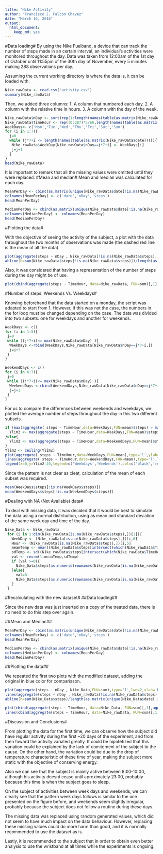 ```yaml
---
title: "Nike Activity"
author: "Francisco J. Falcon Chavez"
date: "March 16, 2016"
output: 
  html_document: 
    keep_md: yes
---
```

#Data loading#
By using the Nike Fuelband, a device that can track the number of steps made in an certain interval, an individual's activities were monitored throughout the day. Data was taken from 12:00am of the 1st day of October until 11:55pm of the 30th day of November, every 5 minutes making 288 observations per day.

Assuming the current working directory is where the data is, it can be loaded with:

```r
Nike_rawData <- read.csv('activity.csv')
summary(Nike_rawData)

```

Then, we added three columns:
1. A column that numbered each day.
2. A column with the relative time in hours.
3. A column with the day of the week.

```r
Nike_rawData$nDay <- sort(rep(1:length(names(table(as.matrix(Nike_rawData$date)))),288))
Nike_rawData$TimeHour <- rep((0:287)*5/60,length(names(table(as.matrix(Nike_rawData$date)))))
WeekDays<- c('Mon','Tue','Wed','Thu','Fri','Sat','Sun')
for (i in 1:7){
  j=0
  while (j*7+i <= length(names(table(as.matrix(Nike_rawData$date))))){
   Nike_rawData$WeekDay[Nike_rawData$nDay==j*7+i] <- WeekDays[i]
   j=j+1
  }
}
head(Nike_rawData)
```

It is important to remark that all the missing values were omitted until they were replaced. #Mean and median# Mean and median was calculated for each day.

```r
MeanPerDay <- cbind(as.matrix(unique(Nike_rawData$date[!is.na(Nike_rawData$steps)])),aggregate(steps ~ nDay, data=Nike_rawData[!is.na(Nike_rawData$steps),],FUN=mean))
colnames(MeanPerDay) <- c('date','nDay','steps')
head(MeanPerDay)

MedianPerDay <- cbind(as.matrix(unique(Nike_rawData$date[!is.na(Nike_rawData$steps)])),aggregate(steps ~ nDay, data=Nike_rawData[!is.na(Nike_rawData$steps),],FUN=median))
colnames(MedianPerDay) <- colnames(MeanPerDay)
head(MedianPerDay)
```

#Plotting the data#

With the objective of seeing the activity of the subject, a plot with the data throughout the two months of observations was made (the dashed red line is the mean of all the data).

```r
plot(aggregate(steps ~ nDay , Nike_rawData[!is.na(Nike_rawData$steps),],FUN=sum),type='l',lwd=2,xlab='Day of the observation',ylab='Average number of steps')
abline(h=sum(Nike_rawData$steps[!is.na(Nike_rawData$steps)])/length(as.matrix(unique(Nike_rawData$date[!is.na(Nike_rawData$steps)]))),col='red',lty=2,lwd=2)
```

Also, it was considered that having a representation of the number of steps during the day might be of use.

```r
plot(cbind(aggregate(steps ~ TimeHour, data=Nike_rawData, FUN=sum)[,1],aggregate(steps ~ TimeHour, data=Nike_rawData, FUN=sum)[,2]),type='l',lwd=2,ylab='Number of Steps',xlab='Hour of the day')
```

#Number of steps: Weekends Vs. Weekdays#

Knowing beforehand that the data started on a monday, the script was adapted to start from 1. However, if this was not the case, the numbers in the for loop must be changed depending on the case. The data was divided into two subsets: one for weekdays and another for weekends.

```r
WeekDays <- c()
for (i in 1:5){
 j=0
 while ((j*7+i)<= max(Nike_rawData$nDay) ){
  WeekDays <-rbind(WeekDays,Nike_rawData[Nike_rawData$nDay==j*7+i,])
  j=j+1
 }
}

WeekendDays <- c()
for (i in 6:7){
 j=0
 while ((j*7+i)<= max(Nike_rawData$nDay) ){
  WeekendDays <-rbind(WeekendDays,Nike_rawData[Nike_rawData$nDay==j*7+i,])
  j=j+1
 }
}
```

For us to compare the differences between weekends and weekdays, we plotted the average number of steps throughout the day in this two different subsets.

```r
if (max(aggregate( steps ~ TimeHour,data=WeekDays,FUN=mean)$steps) > max(aggregate( steps ~ TimeHour,data=WeekendDays,FUN=mean)$steps)){
  Ylim2 <- max(aggregate(steps ~ TimeHour,data=WeekDays,FUN=mean)$steps)
}else{
  Ylim2 <- max(aggregate(steps ~ TimeHour,data=WeekendDays,FUN=mean)$steps)
}
Ylim2 <- ceiling(Ylim2)
plot(aggregate( steps ~ TimeHour,data=WeekDays,FUN=mean),type='l',ylab='Average number of steps',xlab='Hour of the day',lwd=2,ylim=c(0,Ylim2))
lines(aggregate( steps ~ TimeHour,data=WeekendDays,FUN=mean),type='l',lwd=2,col='red')
legend(x=0,y=Ylim2-20,legend=c('Weekdays','Weekends'),col=c('black','red'),lty=1,lwd=2,cex=0.8)
```

Since the pattern is not clear as cleat, calculation of the mean of each subset was required.

```r
mean(WeekDays$steps[!is.na(WeekDays$steps)])
mean(WeekendDays$steps[!is.na(WeekendDays$steps)])
```

#Dealing with NA (Not Available) data#

To deal with missing data, it was decided that it would be best to simulate the data using a normal distribution, using as mean and standard deviation of the same week day and time of the day.

```r
Nike_Data <- Nike_rawData
 for (i in 1:dim(Nike_rawData[is.na(Nike_rawData$steps),])[1]){
   WeekDay <- (Nike_rawData[is.na(Nike_rawData$steps),])[i,6]
   Hour <- (Nike_rawData[is.na(Nike_rawData$steps),])[i,5]
   meanTemp <- mean((Nike_rawData$steps[intersect(which(Nike_rawData$TimeHour==Hour),which(Nike_rawData$WeekDay==WeekDay))])[!is.na(Nike_rawData$steps[intersect(which(Nike_rawData$TimeHour==Hour),which(Nike_rawData$WeekDay==WeekDay))])])
   sdTemp <- sd((Nike_rawData$steps[intersect(which(Nike_rawData$TimeHour==Hour),which(Nike_rawData$WeekDay==WeekDay))])[!is.na(Nike_rawData$steps[intersect(which(Nike_rawData$TimeHour==Hour),which(Nike_rawData$WeekDay==WeekDay))])])
   val <- rnorm(1,meanTemp,sdTemp)
   if (val >=0){
     Nike_Data$steps[as.numeric(rownames(Nike_rawData[is.na(Nike_rawData$steps),]))[i]] <- val
   }else{
     val=0
     Nike_Data$steps[as.numeric(rownames(Nike_rawData[is.na(Nike_rawData$steps),]))[i]] <- val
   }
 }
```

#Recalculating with the new dataset#
##Data loading##

Since the new data was just inserted on a copy of the treated data, there is no need to do this step over again. 

##Mean and Median##
```r
MeanPerDay <- cbind(as.matrix(unique(Nike_rawData$date[!is.na(Nike_rawData$steps)])),aggregate(steps ~ nDay, data=Nike_rawData[!is.na(Nike_rawData$steps),],FUN=mean))
colnames(MeanPerDay) <- c('date','nDay','steps')
head(MeanPerDay)

MedianPerDay <- cbind(as.matrix(unique(Nike_rawData$date[!is.na(Nike_rawData$steps)])),aggregate(steps ~ nDay, data=Nike_rawData[!is.na(Nike_rawData$steps),],FUN=median))
colnames(MedianPerDay) <- colnames(MeanPerDay)
head(MedianPerDay)
```

##Plotting the data##

We repeated the first two plots with the modified dataset, adding the original in blue color for comparisson.
```r
plot(aggregate(steps ~ nDay , Nike_Data,FUN=sum),type='l',lwd=2,xlab='Day of the observation',ylab='Average number of steps')
lines(aggregate(steps ~ nDay , Nike_rawData[!is.na(Nike_rawData$steps),],FUN=sum),type='l',lwd=2,col='blue')
abline(h=sum(Nike_Data$steps)/length(as.matrix(unique(Nike_Data$date[!is.na(Nike_Data$steps)]))),col='red',lty=2,lwd=2)

plot(cbind(aggregate(steps ~ TimeHour, data=Nike_Data, FUN=sum)[,1],aggregate(steps ~ TimeHour, data=Nike_Data, FUN=sum)[,2]),type='l',lwd=2,ylab='Number of Steps',xlab='Hour of the day')
lines(cbind(aggregate(steps ~ TimeHour, data=Nike_rawData, FUN=sum)[,1],aggregate(steps ~ TimeHour, data=Nike_rawData, FUN=sum)[,2]),type='l',lwd=2,col='blue')
```

#Discussion and Conclusions#

From plotting the data for the first time, we can observe how the subject did have regular activity during the first ~20 days of the experiment, and from then foward the activity variated greatly. It could be hipotetized that this variation could be explained by the lack of comitement of the subject to the cause. On the other hand, the variation could be due to the drop of temperature characteristic of these time of year, making the subject more static with the objective of conserving energy.

Also we can see that the subject is mainly active between 8:00-10:00, although his activity doesnt cease until aproximately 23:00, probably because this time is when the subject goes to sleep.

On the subject of activities between week days and weekends, we can clearly see that the pattern week days follows is similar to the one presented on the figure before, and weekends seem slightly irregular, probably because the subject does not follow a routine during these days.

The missing data was replaced using random generated values, which did not seem to have much impact on the data behaviour. However, replacing these missing values could do more harm than good, and it is normally recommended to use the dataset as is.

Lastly, it is recommended to the subject that in order to obtain even better analysis to use the wristband at all times while the experiments is ongoing.
